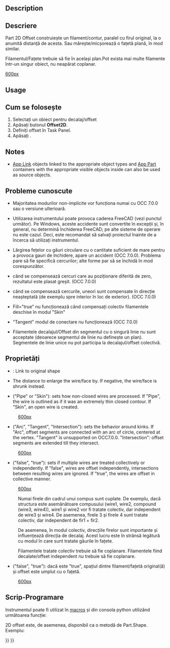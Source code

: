 <languages/>

<div lang="en" dir="ltr" class="mw-content-ltr">
{{Docnav
|[[Part_Offset|Offset]]
|[[Part_Thickness|Thickness]]
|[[Part_Workbench|Part]]
|IconL=Part_Offset.svg
|IconR=Part_Thickness.svg
|IconC=Workbench_Part.svg
}}
</div>

<div class="mw-translate-fuzzy">
{{GuiCommand/ro
|Name=Part Offset2D
|Name/ro=Part:Decalj 2D
|MenuLocation=Componentă → 2D Offset
|Workbenches=[[Part_Workbench/ro|Part]]
|Version=0.17
|SeeAlso=[[Part_Offset/ro|Part Offset 3D]], [[Part_Thickness/ro|Part Thickness]], [[Draft_Offset/ro|Draft Offset]]
}}
</div>

<div lang="en" dir="ltr" class="mw-content-ltr">
==Description==
</div>

<div class="mw-translate-fuzzy">
==Descriere==
Part 2D Offset construiește un filament/contur, paralel cu firul original, la o anumită distanță de acesta. Sau mărește/micșorează o fațetă plană, în mod similar.
</div>

Filamentul/Fațete trebuie să fie în același plan.Pot exista mai multe filamente într-un singur obiect, nu neapărat coplanar. 

[[image:Part Offset2D Demo.png|600px]]

<div lang="en" dir="ltr" class="mw-content-ltr">
==Usage==
</div>

<div class="mw-translate-fuzzy">
==Cum se folosește==
# Selectați un obiect pentru decalaj/offset
# Apăsați butonul {{KEY|[[File:Part Offset2D.svg|24px]]}} '''Offset2D'''.
# Definiți offset în Task Panel.
# Apăsați {{KEY|OK}}.
</div>

<div lang="en" dir="ltr" class="mw-content-ltr">
==Notes==
</div>

<div lang="en" dir="ltr" class="mw-content-ltr">
* [[App_Link|App Link]] objects linked to the appropriate object types and [[App_Part|App Part]] containers with the appropriate visible objects inside can also be used as source objects. {{Version|0.20}}
</div>

<span id="Known_issues"></span>
==Probleme cunoscute==

* Majoritatea modurilor non-implicite vor funcționa numai cu OCC 7.0.0 sau o versiune ulterioară.

<div class="mw-translate-fuzzy">
* Utilizarea instrumentului poate provoca caderea FreeCAD (vezi punctul următor). Pe Windows, aceste accidente sunt convertite în excepții și, în general, nu determină închiderea FreeCAD; pe alte sisteme de operare nu este cazul. Deci, este recomandat să salvați proiectul înainte de a încerca să utilizați instrumentul.
</div> 

* Lărgirea fețelor cu găuri circulare cu o cantitate suficient de mare pentru a provoca gauri de închidere, apare un accident (OCC 7.0.0). Problema pare să fie specifică cercurilor; alte forme par să se închidă în mod corespunzător. 

<div class="mw-translate-fuzzy">
* când se compensează cercuri care au poziționare diferită de zero, rezultatul este plasat greșit. (OCC 7.0.0)
</div>

<div class="mw-translate-fuzzy">
* când se compensează cercurile, uneori sunt compensate în direcție neașteptată (de exemplu spre interior în loc de exterior). (OCC 7.0.0)
</div>

* Fill="true" nu funcționează când compensați colectiv filamentele deschise în modul "Skin"

* "Tangent" modul de conectare nu funcționează (OCC 7.0.0)

* Filamentele decalajul/Offset din segmentul cu o singură linie nu sunt acceptate (deoarece segmentul de linie nu definește un plan). Segmentele de linie unice nu pot participa la decalajul/offset colectivă.

<span id="Properties"></span>
==Proprietăți==

* {{PropertyData|Source}}: Link to original shape

<div class="mw-translate-fuzzy">
* {{PropertyData|Value}} The distance to enlarge the wire/face by. If negative, the wire/face is shrunk instead.
</div>

* {{PropertyData|Mode}} ("Pipe" or "Skin"): sets how non-closed wires are processed. If "Pipe", the wire is outlined as if it was an extremely thin closed contour. If "Skin", an open wire is created.

:[[image:Part Offset2D Mode.png|600px]]

* {{PropertyData|Join}} ("Arc", "Tangent", "Intersection"): sets the behavior around kinks. If "Arc", offset segments are connected with an arc of circle, centered at the vertex. "Tangent" is unsupported on OCC7.0.0. "Intersection": offset segments are extended till they intersect.

:[[image:Part Offset2D Join.png|600px]]

* {{PropertyData|Intersection}} ("false", "true"): sets if multiple wires are treated collectively or independently. If "false", wires are offset independently, intersections between resulting wires are ignored. If "true", the wires are offset in collective manner. 

:[[image:Part Offset2D Intersection.png|600px]]

:Numai firele din cadrul unui compus sunt cuplate. De exemplu, dacă structura este asemănătoare compusului (wire1, wire2, compound (wire3, wire4)), wire1 și wire2 vor fi tratate colectiv, dar independent de wire3 și wire4. De asemenea, firele 3 și firele 4 sunt tratate colectiv, dar independent de fir1 + fir2. 

:De asemenea, în modul colectiv, direcțiile firelor sunt importante și influențează direcția de decalaj. Acest lucru este în strânsă legătură cu modul în care sunt tratate găurile în fațete.

:Filamentele tratate colectiv trebuie să fie coplanare. Filamentele fiind decalate/offset independent nu trebuie să fie coplanare.

* {{PropertyData|Fill}} ("false", "true"): dacă este "true", spațiul dintre filament/fațetă original(ă) și offset este umplut cu o fațetă.

:[[image:Part Offset2D Fill.png|600px]]

<span id="Scripting"></span>
== Scrip-Programare ==

<div class="mw-translate-fuzzy">
Instrumentul poate fi utilizat în [[macros]] și din consola python utilizând următoarea funcție:
</div>
{{code|code=
f = App.ActiveDocument.addObject("Part::Offset2D", "Offset2D")
f.Source =  #some object
f.Value = 10.0
}}

2D offset este, de asemenea, disponibil ca o metodă de Part.Shape. Exemplu:
{{code|code=
import Part
circle = Part.Circle().toShape()
enlarged_circle = circle.makeOffset2D(10.0)
Part.show(circle)
Part.show(enlarged_circle)
# makeOffset2D(offset, join = 0, fill = False, openResult = false, intersection = false)
# 
# * offset: distance to expand the shape by. 
# 
# * join: method of offsetting non-tangent joints. 0 = arcs, 1 = tangent, 2 =
# intersection
# 
# * fill: if true, the output is a face filling the space covered by offset. If
# false, the output is a wire/face.
# 
# * openResult: True for "Skin" mode; False for Pipe mode. 
# 
# * intersection: collective offset
# 
# Returns: result of offsetting (wire or face or compound of those). Compounding
# structure follows that of source shape.
}}


<div lang="en" dir="ltr" class="mw-content-ltr">
{{Docnav
|[[Part_Offset|Offset]]
|[[Part_Thickness|Thickness]]
|[[Part_Workbench|Part]]
|IconL=Part_Offset.svg
|IconR=Part_Thickness.svg
|IconC=Workbench_Part.svg
}}
</div>

{{Part Tools navi{{#translation:}}}}
{{Userdocnavi{{#translation:}}}}
{{clear}}